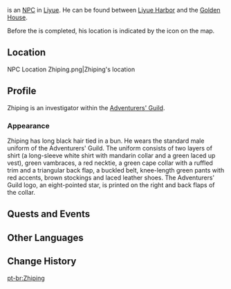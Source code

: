 {{Character Infobox
|image            = NPC Zhiping.png
|type             = Quest NPC
|region           = Liyue
|location         = Liyue
|affiliation      = Adventurers' Guild
|title            = Investigator, Adventurers' Guild
}}
{{Lang|'''Zhiping'''|zh=治平|zh_rm=Zhìpíng}} is an [[NPC]] in [[Liyue]]. He can be found between [[Liyue Harbor]] and the [[Golden House]].

Before the {{Quest|No Restoring This Past Land of Beauty}} is completed, his location is indicated by the {{DIcon|Tremble}} icon on the map.

==Location==
<gallery>
NPC Location Zhiping.png|Zhiping's location
</gallery>

==Profile==
<!-- detailed story/lore information goes here -->
Zhiping is an investigator within the [[Adventurers' Guild]].

===Appearance===
Zhiping has long black hair tied in a bun. He wears the standard male uniform of the Adventurers' Guild. The uniform consists of two layers of shirt (a long-sleeve white shirt with mandarin collar and a green laced up vest), green vambraces, a red necktie, a green cape collar with a ruffled trim and a triangular back flap, a buckled belt, knee-length green pants with red accents, brown stockings and laced leather shoes. The Adventurers' Guild logo, an eight-pointed star, is printed on the right and back flaps of the collar.

==Quests and Events==
{{Quests and Events}}

==Other Languages==
{{Other Languages
|default_hidden = 1
|en      = Zhiping
|zhs     = 治平
|zhs_rm  = Zhìpíng
|zht     = 治平
|zht_rm  = Zhìpíng
|ja      = 治平
|ja_rm   = Jihei{{Assumed}}
|ko      = //치평//
|es      = Zhiping
|fr      = Zhiping
|ru      = Чжи Пин
|th      = Zhiping
|vi      = Zhiping
|de      = Zhiping
|id      = Zhiping
|pt      = Zhiping
|tr      = Zhiping
|it      = Zhiping
}}

==Change History==
{{Change History|1.3}}

[[pt-br:Zhiping]]